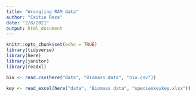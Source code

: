 ```yaml
---
title: "Wrangling RAM data"
author: "Caitie Reza"
date: "2/8/2021"
output: html_document
---
```


```r
knitr::opts_chunk$set(echo = TRUE)
library(tidyverse)
library(here)
library(janitor)
library(readxl)

```



```r
bio <- read.csv(here("data", "Biomass data", "bio.csv"))

key <- read_excel(here("data", "Biomass data", "specieskeykey.xlsx"))
```

